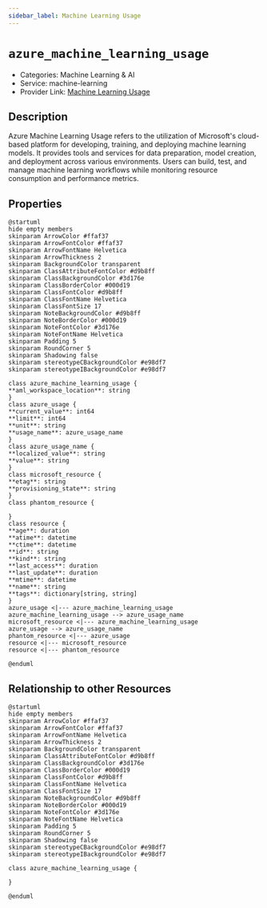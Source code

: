 ```yaml
---
sidebar_label: Machine Learning Usage
---
```


# `azure_machine_learning_usage`

- Categories: Machine Learning & AI
- Service: machine-learning
- Provider Link: [Machine Learning Usage](https://learn.microsoft.com/en-us/azure/machine-learning/concept-plan-manage-cost)

## Description
Azure Machine Learning Usage refers to the utilization of Microsoft's cloud-based platform for developing, training, and deploying machine learning models. It provides tools and services for data preparation, model creation, and deployment across various environments. Users can build, test, and manage machine learning workflows while monitoring resource consumption and performance metrics.

## Properties
<ZoomPanPinch>

```kroki imgType="plantuml" imgAlt="Diagram of Machine Learning Usage data model"
@startuml
hide empty members
skinparam ArrowColor #ffaf37
skinparam ArrowFontColor #ffaf37
skinparam ArrowFontName Helvetica
skinparam ArrowThickness 2
skinparam BackgroundColor transparent
skinparam ClassAttributeFontColor #d9b8ff
skinparam ClassBackgroundColor #3d176e
skinparam ClassBorderColor #000d19
skinparam ClassFontColor #d9b8ff
skinparam ClassFontName Helvetica
skinparam ClassFontSize 17
skinparam NoteBackgroundColor #d9b8ff
skinparam NoteBorderColor #000d19
skinparam NoteFontColor #3d176e
skinparam NoteFontName Helvetica
skinparam Padding 5
skinparam RoundCorner 5
skinparam Shadowing false
skinparam stereotypeCBackgroundColor #e98df7
skinparam stereotypeIBackgroundColor #e98df7

class azure_machine_learning_usage {
**aml_workspace_location**: string
}
class azure_usage {
**current_value**: int64
**limit**: int64
**unit**: string
**usage_name**: azure_usage_name
}
class azure_usage_name {
**localized_value**: string
**value**: string
}
class microsoft_resource {
**etag**: string
**provisioning_state**: string
}
class phantom_resource {

}
class resource {
**age**: duration
**atime**: datetime
**ctime**: datetime
**id**: string
**kind**: string
**last_access**: duration
**last_update**: duration
**mtime**: datetime
**name**: string
**tags**: dictionary[string, string]
}
azure_usage <|--- azure_machine_learning_usage
azure_machine_learning_usage --> azure_usage_name
microsoft_resource <|--- azure_machine_learning_usage
azure_usage --> azure_usage_name
phantom_resource <|--- azure_usage
resource <|--- microsoft_resource
resource <|--- phantom_resource

@enduml
```

</ZoomPanPinch>


## Relationship to other Resources
<ZoomPanPinch>

```kroki imgType="plantuml" imgAlt="Diagram of Machine Learning Usage resource relationships"
@startuml
hide empty members
skinparam ArrowColor #ffaf37
skinparam ArrowFontColor #ffaf37
skinparam ArrowFontName Helvetica
skinparam ArrowThickness 2
skinparam BackgroundColor transparent
skinparam ClassAttributeFontColor #d9b8ff
skinparam ClassBackgroundColor #3d176e
skinparam ClassBorderColor #000d19
skinparam ClassFontColor #d9b8ff
skinparam ClassFontName Helvetica
skinparam ClassFontSize 17
skinparam NoteBackgroundColor #d9b8ff
skinparam NoteBorderColor #000d19
skinparam NoteFontColor #3d176e
skinparam NoteFontName Helvetica
skinparam Padding 5
skinparam RoundCorner 5
skinparam Shadowing false
skinparam stereotypeCBackgroundColor #e98df7
skinparam stereotypeIBackgroundColor #e98df7

class azure_machine_learning_usage {

}

@enduml
```

</ZoomPanPinch>




